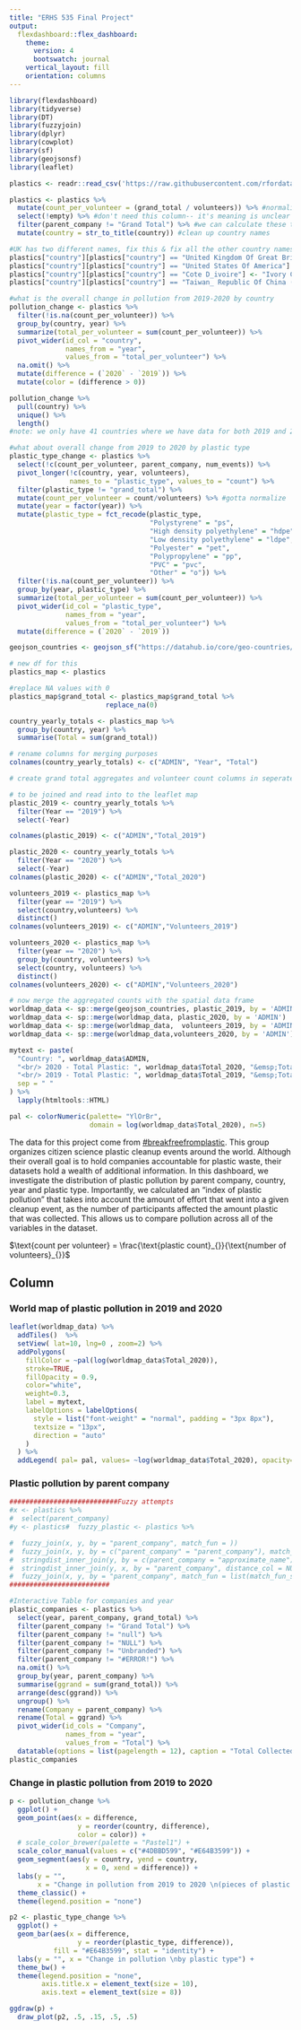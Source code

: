```yaml
---
title: "ERHS 535 Final Project"
output: 
  flexdashboard::flex_dashboard:
    theme: 
      version: 4
      bootswatch: journal
    vertical_layout: fill
    orientation: columns
---
```


```r
library(flexdashboard)
library(tidyverse)
library(DT)
library(fuzzyjoin)
library(dplyr)
library(cowplot)
library(sf)
library(geojsonsf)
library(leaflet)

plastics <- readr::read_csv('https://raw.githubusercontent.com/rfordatascience/tidytuesday/master/data/2021/2021-01-26/plastics.csv')
```


```r
plastics <- plastics %>%
  mutate(count_per_volunteer = (grand_total / volunteers)) %>% #normalize plastic totals by the number of volunteers
  select(!empty) %>% #don't need this column-- it's meaning is unclear
  filter(parent_company != "Grand Total") %>% #we can calculate these totals ourselves, not in the company column
  mutate(country = str_to_title(country)) #clean up country names 

#UK has two different names, fix this & fix all the other country names that conflict
plastics["country"][plastics["country"] == "United Kingdom Of Great Britain & Northern Ireland"] <- "United Kingdom"
plastics["country"][plastics["country"] == "United States Of America"] <- "United States of America"
plastics["country"][plastics["country"] == "Cote D_ivoire"] <- "Ivory Coast"
plastics["country"][plastics["country"] == "Taiwan_ Republic Of China (Roc)"] <- "Taiwan"

#what is the overall change in pollution from 2019-2020 by country 
pollution_change <- plastics %>%
  filter(!is.na(count_per_volunteer)) %>%
  group_by(country, year) %>%
  summarize(total_per_volunteer = sum(count_per_volunteer)) %>%
  pivot_wider(id_col = "country", 
              names_from = "year", 
              values_from = "total_per_volunteer") %>%
  na.omit() %>%
  mutate(difference = (`2020` - `2019`)) %>%
  mutate(color = (difference > 0))

pollution_change %>%
  pull(country) %>%
  unique() %>%
  length()
#note: we only have 41 countries where we have data for both 2019 and 2020

#what about overall change from 2019 to 2020 by plastic type
plastic_type_change <- plastics %>%
  select(!c(count_per_volunteer, parent_company, num_events)) %>%
  pivot_longer(!c(country, year, volunteers), 
               names_to = "plastic_type", values_to = "count") %>%
  filter(plastic_type != "grand_total") %>%
  mutate(count_per_volunteer = count/volunteers) %>% #gotta normalize
  mutate(year = factor(year)) %>%
  mutate(plastic_type = fct_recode(plastic_type, 
                                   "Polystyrene" = "ps",
                                   "High density polyethylene" = "hdpe",
                                   "Low density polyethylene" = "ldpe",
                                   "Polyester" = "pet", 
                                   "Polypropylene" = "pp",
                                   "PVC" = "pvc",
                                   "Other" = "o")) %>%
  filter(!is.na(count_per_volunteer)) %>%
  group_by(year, plastic_type) %>%
  summarize(total_per_volunteer = sum(count_per_volunteer)) %>%
  pivot_wider(id_col = "plastic_type", 
              names_from = "year", 
              values_from = "total_per_volunteer") %>%
  mutate(difference = (`2020` - `2019`))
```

```r
geojson_countries <- geojson_sf("https://datahub.io/core/geo-countries/r/countries.geojson")

# new df for this
plastics_map <- plastics

#replace NA values with 0
plastics_map$grand_total <- plastics_map$grand_total %>%
                        replace_na(0)

country_yearly_totals <- plastics_map %>%
  group_by(country, year) %>%
  summarise(Total = sum(grand_total))

# rename columns for merging purposes
colnames(country_yearly_totals) <- c("ADMIN", "Year", "Total")

# create grand total aggregates and volunteer count columns in seperate data frames

# to be joined and read into to the leaflet map
plastic_2019 <- country_yearly_totals %>%
  filter(Year == "2019") %>%
  select(-Year)

colnames(plastic_2019) <- c("ADMIN","Total_2019")

plastic_2020 <- country_yearly_totals %>%
  filter(Year == "2020") %>%
  select(-Year)
colnames(plastic_2020) <- c("ADMIN","Total_2020")

volunteers_2019 <- plastics_map %>%
  filter(year == "2019") %>%
  select(country,volunteers) %>%
  distinct()
colnames(volunteers_2019) <- c("ADMIN","Volunteers_2019")

volunteers_2020 <- plastics_map %>%
  filter(year == "2020") %>%
  group_by(country, volunteers) %>%
  select(country, volunteers) %>%
  distinct()
colnames(volunteers_2020) <- c("ADMIN","Volunteers_2020")

# now merge the aggregated counts with the spatial data frame
worldmap_data <- sp::merge(geojson_countries, plastic_2019, by = 'ADMIN')
worldmap_data <- sp::merge(worldmap_data, plastic_2020, by = 'ADMIN')
worldmap_data <- sp::merge(worldmap_data,  volunteers_2019, by = 'ADMIN')
worldmap_data <- sp::merge(worldmap_data,volunteers_2020, by = 'ADMIN')

mytext <- paste(
  "Country: ", worldmap_data$ADMIN, 
  "<br/> 2020 - Total Plastic: ", worldmap_data$Total_2020, "&emsp;Total Volunteers: ", worldmap_data$Volunteers_2020,
  "<br/> 2019 - Total Plastic: ", worldmap_data$Total_2019, "&emsp;Total Volunteers: ", worldmap_data$Volunteers_2019,
  sep = " "
) %>%
  lapply(htmltools::HTML)

pal <- colorNumeric(palette= "YlOrBr",
                    domain = log(worldmap_data$Total_2020), n=5)
```

The data for this project come from [#breakfreefromplastic](https://www.breakfreefromplastic.org/). This group organizes citizen science plastic cleanup events around the world. Although their overall goal is to hold companies accountable for plastic waste, their datasets hold a wealth of additional information. In this dashboard, we investigate the distribution of plastic pollution by parent company, country, year and plastic type. Importantly, we calculated an "index of plastic pollution" that takes into account the amount of effort that went into a given cleanup event, as the number of participants affected the amount plastic that was collected. This allows us to compare pollution across all of the variables in the dataset.

$\text{count per volunteer} = \frac{\text{plastic count}_{}}{\text{number of volunteers}_{}}$

Column {.tabset .tabset-fade}
-------------------------------------

### World map of plastic pollution in 2019 and 2020
```r
leaflet(worldmap_data) %>% 
  addTiles()  %>% 
  setView( lat=10, lng=0 , zoom=2) %>%
  addPolygons( 
    fillColor = ~pal(log(worldmap_data$Total_2020)), 
    stroke=TRUE, 
    fillOpacity = 0.9, 
    color="white", 
    weight=0.3,
    label = mytext,
    labelOptions = labelOptions( 
      style = list("font-weight" = "normal", padding = "3px 8px"), 
      textsize = "13px", 
      direction = "auto"
    )
  ) %>%
  addLegend( pal= pal, values= ~log(worldmap_data$Total_2020), opacity=0.9, title = "Total plastic pollution (log10 scale)", position = "bottomleft" )
```

### Plastic pollution by parent company

```r
###########################Fuzzy attempts
#x <- plastics %>%
#  select(parent_company)
#y <- plastics#  fuzzy_plastic <- plastics %>%

#  fuzzy_join(x, y, by = "parent_company", match_fun = ))
#  fuzzy_join(x, y, by = c("parent_company" = "parent_company"), match_fun = list(`==`, `<`, `>`))
#  stringdist_inner_join(y, by = c(parent_company = "approximate_name"))
#  stringdist_inner_join(y, x, by = "parent_company", distance_col = NULL)
#  fuzzy_join(x, y, by = "parent_company", match_fun = list(match_fun_stringdist, `==`, `<=`), mode = "left")
#########################

#Interactive Table for companies and year
plastic_companies <- plastics %>%
  select(year, parent_company, grand_total) %>%
  filter(parent_company != "Grand Total") %>%
  filter(parent_company != "null") %>%
  filter(parent_company != "NULL") %>%
  filter(parent_company != "Unbranded") %>%
  filter(parent_company != "#ERROR!") %>%
  na.omit() %>%
  group_by(year, parent_company) %>%
  summarise(ggrand = sum(grand_total)) %>%
  arrange(desc(ggrand)) %>%
  ungroup() %>%
  rename(Company = parent_company) %>%
  rename(Total = ggrand) %>%
  pivot_wider(id_cols = "Company",
              names_from = "year",
              values_from = "Total") %>%
  datatable(options = list(pagelength = 12), caption = "Total Collected Pieces of Plastic Pollution by Parent Company in 2019 and 2020")
plastic_companies
```


### Change in plastic pollution from 2019 to 2020

```r
p <- pollution_change %>%
  ggplot() +
  geom_point(aes(x = difference, 
                 y = reorder(country, difference),
                 color = color)) +
  # scale_color_brewer(palette = "Pastel1") +
  scale_color_manual(values = c("#4DBBD599", "#E64B3599")) +
  geom_segment(aes(y = country, yend = country,
                   x = 0, xend = difference)) +
  labs(y = "", 
       x = "Change in pollution from 2019 to 2020 \n(pieces of plastic per volunteer)") +
  theme_classic() +
  theme(legend.position = "none")

p2 <- plastic_type_change %>%
  ggplot() +
  geom_bar(aes(x = difference, 
                 y = reorder(plastic_type, difference)), 
           fill = "#E64B3599", stat = "identity") +
  labs(y = "", x = "Change in pollution \nby plastic type") +
  theme_bw() +
  theme(legend.position = "none",
        axis.title.x = element_text(size = 10),
        axis.text = element_text(size = 8))

ggdraw(p) +
  draw_plot(p2, .5, .15, .5, .5)
```

